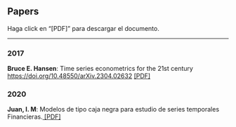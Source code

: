 <html>
<head><title>Papers</title></head>
<body>
    <h2>Papers</h2>
    Haga click en "[PDF]" para descargar el documento.
    <hr>
    <h3>2017</h3>
    <p><strong>Bruce E. Hansen</strong>: Time series econometrics for the 21st century <a href="https://www.tandfonline.com/doi/abs/10.1080/00220485.2017.1320610?journalCode=vece20">https://doi.org/10.48550/arXiv.2304.02632</a> <a href='https://www.ssc.wisc.edu/~bhansen/papers/jee.pdf'>[PDF]</a></p>
    <h3>2020</h3>
    <p><strong>Juan, I. M</strong>: Modelos de tipo caja negra para estudio de
series temporales Financieras.<a href='https://drive.google.com/drive/my-drive'> [PDF]</a></p>
</body>
</html>
